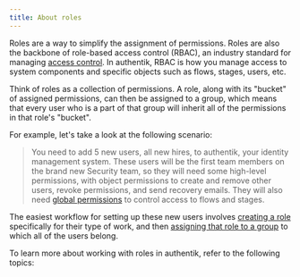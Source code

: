```yaml
---
title: About roles
---
```



Roles are a way to simplify the assignment of permissions. Roles are also the backbone of role-based access control (RBAC), an industry standard for managing [access control](../access-control). In authentik, RBAC is how you manage access to system components and specific objects such as flows, stages, users, etc.

Think of roles as a collection of permissions. A role, along with its "bucket" of assigned permissions, can then be assigned to a group, which means that every user who is a part of that group will inherit all of the permissions in that role's "bucket".

For example, let's take a look at the following scenario:

> You need to add 5 new users, all new hires, to authentik, your identity management system. These users will be the first team members on the brand new Security team, so they will need some high-level permissions, with object permissions to create and remove other users, revoke permissions, and send recovery emails. They will also need [global permissions](../access-control/permissions#fundamentals-of-authentik-permissions) to control access to flows and stages.

The easiest workflow for setting up these new users involves [creating a role](./manage_roles.md#create-a-role) specifically for their type of work, and then [assigning that role to a group](./manage_roles.md#assign-a-role-to-a-group) to which all of the users belong.

To learn more about working with roles in authentik, refer to the following topics:

<DocCardList items={useCurrentSidebarCategory().items} />

